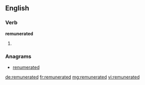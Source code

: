 ==English==

===Verb===
'''remunerated'''

# {{past of|remunerate}}

===Anagrams===
* [[renumerated#English|renumerated]]

[[de:remunerated]]
[[fr:remunerated]]
[[mg:remunerated]]
[[vi:remunerated]]